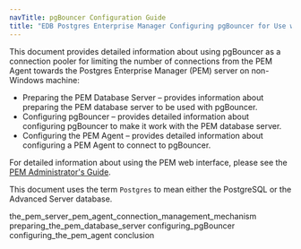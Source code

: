 ```yaml
---
navTitle: pgBouncer Configuration Guide
title: "EDB Postgres Enterprise Manager Configuring pgBouncer for Use with PEM Agents"
---
```


This document provides detailed information about using pgBouncer as a connection pooler for limiting the number of connections from the PEM Agent towards the Postgres Enterprise Manager (PEM) server on non-Windows machine:

-   Preparing the PEM Database Server – provides information about preparing the PEM database server to be used with pgBouncer.
-   Configuring pgBouncer – provides detailed information about configuring pgBouncer to make it work with the PEM database server.
-   Configuring the PEM Agent – provides detailed information about configuring a PEM Agent to connect to pgBouncer.

For detailed information about using the PEM web interface, please see the [PEM Administrator's Guide](https://www.enterprisedb.com/docs/pem/latest/pem_admin/).

This document uses the term `Postgres` to mean either the PostgreSQL or the Advanced Server database.

<div class="toctree" maxdepth="3">

the_pem_server_pem_agent_connection_management_mechanism preparing_the_pem_database_server configuring_pgBouncer configuring_the_pem_agent conclusion

</div>
